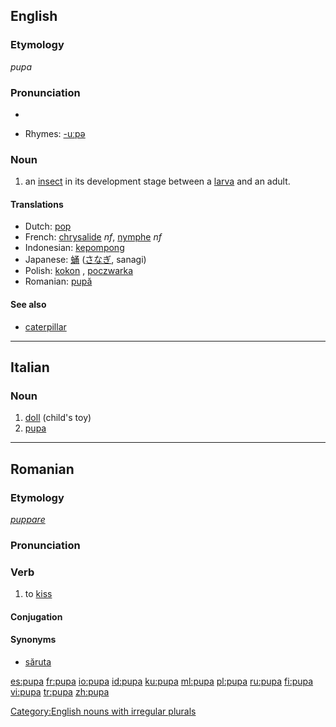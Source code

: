 ==English==

===Etymology===
{{L.}} ''pupa''

===Pronunciation===
*{{audio|en-us-pupa.ogg|Audio (US)}}

*Rhymes: [[Rhymes:English:-uːpə|-uːpə]]

===Noun===
{{en-noun|pl=pupae|pl2=pupas}}

# an [[insect]] in its development stage between a [[larva]] and an adult.

====Translations====
{{top}}
*Dutch: [[pop]] {{f}}
*French: [[chrysalide]] ''nf'', [[nymphe]] ''nf''
*Indonesian: [[kepompong]]
*Japanese: [[蛹]] ([[さなぎ]], sanagi)
*Polish: [[kokon]] {{m}}, [[poczwarka]] {{f}}
*Romanian: [[pupă]] {{f}}
{{bottom}}

====See also====
*[[caterpillar]]

[[Category:English nouns with irregular plurals]]

----
==Italian==

===Noun===
{{it-noun|pup|f|a|e}}

# [[doll]] (child's toy)
# [[#English|pupa]]

----

==Romanian==

===Etymology===
{{L.|ro}} ''[[puppare]]''

===Pronunciation===
{{IPA|[pu'pa]|lang=ro}}

===Verb===
{{ro-verb|1}}

# {{informal|transitive|or reflexive with accusative|lang=ro}} to [[kiss]]

====Conjugation====
{{ro-conj-a|pup}}

====Synonyms====
*[[săruta]]

[[es:pupa]]
[[fr:pupa]]
[[io:pupa]]
[[id:pupa]]
[[ku:pupa]]
[[ml:pupa]]
[[pl:pupa]]
[[ru:pupa]]
[[fi:pupa]]
[[vi:pupa]]
[[tr:pupa]]
[[zh:pupa]]